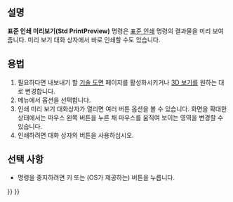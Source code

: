 <languages/>

{{Docnav
|[[Std_Print/ko|인쇄]]
|[[Std_PrintPdf/ko|PDF로 내보내기]]
|[[Std_File_Menu/ko|표준 파일 메뉴]]
|IconL=Std_Print.svg
|IconR=Std_PrintPdf.svg
|IconC=Freecad.svg
}}

{{GuiCommand/ko
|Name=Std PrintPreview
|Name/ko=표준 인쇄 미리 보기
|MenuLocation=파일 → 인쇄 미리 보기...
|Workbenches=모두
|SeeAlso=[[Std_Print/ko|표준 인쇄]]
}}

<span id="Description"></span>
==설명==

'''표준 인쇄 미리보기(Std PrintPreview)''' 명령은 [[Std_Print/ko|표준 인쇄]] 명령의 결과물을 미리 보여줍니다. 미리 보기 대화 상자에서 바로 인쇄할 수도 있습니다.

<span id="Usage"></span>
==용법==

<div class="mw-translate-fuzzy">
# 필요하다면 내보내기 할 [[TechDraw_Workbench/ko|기술 도면]] 페이지를 활성화시키거나 [[3D_view/ko|3D 보기]]를 원하는 대로 변경합니다.
# 메뉴에서 {{MenuCommand|파일 → [[Image:Std_PrintPreview.svg|16px]] 인쇄 미리 보기...}} 옵션을 선택합니다.
# 인쇄 미리 보기 대화상자가 열리면 여러 버튼 옵션을 볼 수 있습니다. 화면을 확대한 상태에서는 마우스 왼쪽 버튼을 누른 채 마우스를 움직여 보이는 영역을 변경할 수 있습니다.
# 인쇄하려면 대화 상자의 {{Button|인쇄}} 버튼을 사용하십시오.
</div>

<span id="Options"></span>
==선택 사항==

* 명령을 중지하려면 {{KEY|Esc}} 키 또는 (OS가 제공하는) {{Button|닫기}} 버튼을 누릅니다.


{{Docnav
|[[Std_Print/ko|인쇄]]
|[[Std_PrintPdf/ko|PDF로 내보내기]]
|[[Std_File_Menu/ko|표준 파일 메뉴]]
|IconL=Std_Print.svg
|IconR=Std_PrintPdf.svg
|IconC=Freecad.svg
}}

{{Std_Base_navi{{#translation:}}}}
{{Userdocnavi{{#translation:}}}}